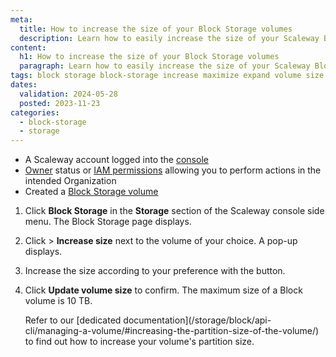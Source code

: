 ```yaml
---
meta:
  title: How to increase the size of your Block Storage volumes
  description: Learn how to easily increase the size of your Scaleway Block Storage volumes for more storage capacity.
content:
  h1: How to increase the size of your Block Storage volumes
  paragraph: Learn how to easily increase the size of your Scaleway Block Storage volumes for more storage capacity.
tags: block storage block-storage increase maximize expand volume size
dates:
  validation: 2024-05-28
  posted: 2023-11-23
categories:
  - block-storage
  - storage
---
```


<Macro id="requirements" />

- A Scaleway account logged into the [console](https://console.scaleway.com/)
- [Owner](/identity-and-access-management/iam/concepts/#owner/) status or [IAM permissions](/identity-and-access-management/iam/concepts/#permission/) allowing you to perform actions in the intended Organization
- Created a [Block Storage volume](/storage/block/how-to/create-a-volume/)


1. Click **Block Storage** in the **Storage** section of the Scaleway console side menu. The Block Storage page displays.
2. Click <Icon name="more" /> > **Increase size** next to the volume of your choice. A pop-up displays.
3. Increase the size according to your preference with the <Icon name="plus" /> button.
4. Click **Update volume size** to confirm.
    <Message type="note">
      The maximum size of a Block volume is 10 TB.
    </Message>

    <Message type="tip">
      Refer to our [dedicated documentation](/storage/block/api-cli/managing-a-volume/#increasing-the-partition-size-of-the-volume/) to find out how to increase your volume's partition size.
    </Message>


